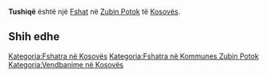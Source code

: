 {{Fshat në Kosovës
 | Emri                = Tushiqë
| sqi_N_name = Tushiqë
| sqi_N_FULL_NAME_RO = Tushiqë
| sqi_N_FULL_NAME_ND_RO = Tushiqe
| sqi_N_SORT_NAME_RG = TUSHIQE
| sqi_N_FULL_NAME_RG = Tushiqë
| sqi_N_FULL_NAME_ND_RG = Tushiqe
| sqi_V_name = Tushaj
| sqi_V_FULL_NAME_RO = Tushaj
| sqi_V_FULL_NAME_ND_RO = Tushaj
| sqi_V_SORT_NAME_RG = TUSHAJ
| sqi_V_FULL_NAME_RG = Tushaj
| sqi_V_FULL_NAME_ND_RG = Tushaj
| srp_N_name = Tušiće
| srp_N_FULL_NAME_RO = Tušiće
| srp_N_FULL_NAME_ND_RO = Tusice
| srp_N_SORT_NAME_RG = TUSICE
| srp_N_FULL_NAME_RG = Tušiće
| srp_N_FULL_NAME_ND_RG = Tusice
| srp_NS_name = Тушиће
| srp_NS_FULL_NAME_RO = Тушиће
| srp_NS_FULL_NAME_ND_RO = Тушиће
| srp_NS_SORT_NAME_RG = ТУШИЋЕ
| srp_NS_FULL_NAME_RG = Тушиће
| srp_NS_FULL_NAME_ND_RG = Тушиће
| srp_V_name = Tušići
| srp_V_FULL_NAME_RO = Tušići
| srp_V_FULL_NAME_ND_RO = Tusici
| srp_V_SORT_NAME_RG = TUSICI
| srp_V_FULL_NAME_RG = Tušići
| srp_V_FULL_NAME_ND_RG = Tusici
| srp_VS_name = Тушићи
| srp_VS_FULL_NAME_RO = Тушићи
| srp_VS_FULL_NAME_ND_RO = Тушићи
| srp_VS_SORT_NAME_RG = ТУШИЋИ
| srp_VS_FULL_NAME_RG = Тушићи
| srp_VS_FULL_NAME_ND_RG = Тушићи

 | Emri (Rasa dhanore) = 
 | Figura              = 
 | Shteti              = Kosovo
 | Komuna              = Zubin Potok
 | Kodi postar         = 
 | Sipërfaqja          = 

 | Popullsia           = 

 | Regj. i popullsisë  = 
 | Dend. e popullsisë  = 
 | Faqja zyrtare       = 
 <!--- Koordinatat ----> 
 | Gjerësia            = 42.9475
 | Gjatësia            = 20.584444
 | Lartësia            = 
}}
'''Tushiqë''' është një [[Fshat]] në [[Zubin Potok]] të [[Kosovës]].

<!-- == Gjeografia == -->
<!-- == Historia == -->
<!-- == Demografia == -->
== Shih edhe ==
{{Komuna Zubin Potok}}
{{Kosovo-Administrata-Cung}}

[[Kategoria:Fshatra në Kosovës]]
[[Kategoria:Fshatra në Kommunes Zubin Potok]]
[[Kategoria:Vendbanime në Kosovës]]